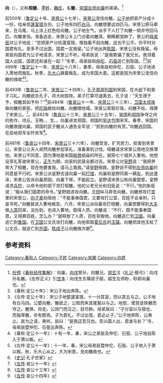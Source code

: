 {{Infobox 先秦人物
|名称= 向魋
|图像=
|图说=
|姓=[[子姓|子]]
|氏=[[向氏|向]]
|名=魋
|字=
|别名=桓魋
|别字=
|谥号=
|时代=春秋时期
|国家=宋国
|身份=司马
|出生=
|逝世=
|在位=
|父=向超
|母=
|正妻=
|妾=
|子女=
|太子=
}}
'''向{{Ruby|魋|-{zh-tw:ㄊㄨㄟˊ;zh-cn:tuí;zh-hk:teoi4}-}}'''（{{bd|？||？||catIdx=X向}}），又称'''桓魋'''，[[子姓|'''子'''姓]]，[[向氏|'''向'''氏]]，名'''魋'''，[[宋国|宋国]][[左师|左师]][[向巢|向巢]]的弟弟。<ref>[[杜预|杜预]]《[[春秋经传集解|春秋经传集解]]》：向巢，[[向戌|向戌]]曾孙，向魋兄。[[郑玄|郑玄]]注《[[礼记|礼记]]·檀弓》：向戌孙名魋。《左传正义》引[[世本|世本]]：向戌生东隣叔子超，超生左师眇，眇即向巢也。</ref>

前500年（[[鲁定公|鲁定公]]十年、[[宋景公|宋景公]]十七年），[[宋景公|宋景公]]宠信向魋。[[公子地|公子地]]把家产分成十一份，给亲信[[蘧富猎|蘧富猎]]五份。公子地有四匹[[白马|白马]]，向魋想要这四匹马。宋景公把马牵来，在马尾、马{{Ruby|鬣|-{zh-tw:ㄌㄧㄝˋ;zh-cn:liè;zh-hk:lip6}-}}上涂上红色给向魋。公子地生气，派手下人打了向魋一顿并夺回马匹。向魋害怕，准备逃走，宋景公关上门对着向魋哭，眼睛都哭肿了。景公的[[母弟辰|母弟辰]]对公子地说：“您把家产分给蘧富猎，惟独看不起向魋，这也不公平。你平时对国君有礼，至多不过出国，国君一定挽留。”公子地出奔[[陈国|陈国]]，宋景公没有挽留。母弟辰向国君为公子地请求，宋景公不听。母弟辰说：“是我欺骗了我兄长。我领着国人出国，国君还和谁在一起？”冬季，母弟辰和[[仲佗|仲佗]]、[[石彄|石彄]]逃亡到陈国。<ref>《春秋·定公十年》：宋公子地出奔陈。</ref><ref>《左传·定公十年》：宋公子地嬖蘧富猎，十一分其室，而以其五与之。公子地有白马四。公嬖向魋，魋欲之，公取而朱其尾鬛以与之。地怒，使其徒抶魋而夺之。魋惧，将走。公闭门而泣之，目尽肿。母弟辰曰：“子分室以与猎也，而独卑魋，亦有颇焉。子为君礼，不过出竟，君必止子。”公子地奔陈，公弗止。辰为之请，弗听。辰曰：“是我迋吾兄也。吾以国人出，君谁与处？”冬，母弟辰暨仲佗、石彄出奔陈。</ref>前499年（[[鲁定公|鲁定公]]十一年、[[宋景公|宋景公]]十八年），春季，母弟辰和仲佗、石彄、公子地进入萧地而叛乱。秋季，[[乐大心|乐大心]]跟着叛乱，成为宋国大患。这都是因为宋景公宠信向魋的缘故<ref>《春秋·定公十一年》：十有一年，春，宋公之弟辰及仲佗、石彄、公子地自陈入于萧以叛。</ref><ref>《左传·定公十一年》：十一年，春，宋公母弟辰暨仲佗、石彄、公子地入于萧以叛。秋，乐大心从之，大为宋患，宠向魋故也。</ref>。

前493年（[[鲁哀公|鲁哀公]]二年、[[宋景公|宋景公]]二十四年），[[孔子|孔子]][[周游列国|周游列国]]到宋国，在大[[树|树]]下和弟子习礼。向魋欲杀孔子，将大树拔除。弟子打算尽速离去，孔子说：“天生德于予，桓魋其如予何？”<ref>《[[史记|史记]]·孔子世家》</ref>前484年（[[鲁哀公|鲁哀公]]十一年、[[宋景公|宋景公]]三十三年），[[卫国|卫国]][[太叔疾|太叔疾]]做向魋的家臣，把[[珍珠|珍珠]]献给向魋，向魋赠他城{{Ruby|鉏|-{zh-tw:ㄔㄨˊ;zh-cn:chú;zh-hk:ceoi4}-}}。宋景公索取珍珠，向魋不给，得罪了宋景公。<ref>《[[左传|左传]]·哀公十一年》</ref>。前482年（[[鲁哀公|鲁哀公]]十三年、[[宋景公|宋景公]]三十五年），[[宋国|宋国]]和[[郑国|郑国]]争夺之间的弥作、顷丘、玉畅、{{Ruby|嵒|-{zh-tw:ㄧㄢˊ;zh-cn:yán;zh-hk:ngaam4}-}}、戈、{{Ruby|钖|-{zh-tw:ㄧㄤˊ;zh-cn:yáng;zh-hk:joeng4}-}}。向巢进攻郑国，郑国的[[罕达|罕达]]包围宋军。春季，宋国的向魋救援向巢。郑国的武子魋派人通告全军说：“抓到向魋的有赏。”向魋逃回国。在嵒地郑军全歼宋军<ref>《[[左传|左传]]·哀公十三年》</ref>。

前481年（[[鲁哀公|鲁哀公]]十四年、[[宋景公|宋景公]]三十六年），向魋受宠，扩充势力，损害到宋景公。宋景公让夫人突然向魋参加享礼，准备乘机讨伐。桓魋请求宋景公用{{Ruby|鞌|-{zh-tw:ㄢ;zh-cn:ān;zh-hk:on1}-}}地交换薄地。宋景公不同意，因为薄地是宋国[[殷商|殷商]]祖庙的所在。就把七个城并入鞌地。他想设享礼答谢宋景公，[[正午|正午]]为期，向家的武装全都过去。宋景公对[[皇野|皇野]]说：“我把养育大了桓魋，现在他要害我，请马上救我。”请[[皇野|皇野]]相救。皇野说不得到[[左师|左师]][[向巢|向巢]]的同意是不行的。宋景公派皇野去请向巢一起[[打猎|打猎]]，向巢和皇野同乘一辆[[车|车]]，到达逢泽，宋景公告诉向巢原因，向巢下拜，不能起立。皇野请宋景公和向巢盟誓。皇野请求[[兵符|兵符]]，以命令他的部下攻打桓魋。他的父老兄长和旧臣说：“不行。”他的新臣说：“服从我们国君的命令。”皇野就进攻向魋。[[向颀|子颀]]纵马奔告向魋。向魋想攻打[[宫|宫]]里的宋景公，[[向子車|向子車]]劝阻他：“不能事奉国君，又要攻打公室，百姓不会亲附，只是寻死。”向魋就进入曹地叛变。六月，宋景公派向巢攻打桓魋，向巢想要得到[[大夫|大夫]]做[[人质|人质]]回来，没办到，也进入曹地，取得人质。向魋说：“不行，既不能事奉国君，又得罪百姓，怎么办？”就释放了人质，百姓背叛他。向魋逃亡到[[卫国|卫国]]。向巢逃亡到[[鲁国|鲁国]]。在[[卫国|卫国]]公文氏攻打向魋，向他索取[[夏后氏|夏后氏]]的[[夏后氏之璜|玉璜]]。向魋把其他玉给了公文氏，就逃亡到[[齐国|齐国]]，[[陈成子|陈成子]]让向魋做次卿<ref>《[[左传|左传]]·哀公十四年》</ref>。

== 参考资料 ==
<references/>
[[Category:春秋人|Category:春秋人]]
[[Category:子姓|Category:子姓]]
[[Category:宋卿|Category:宋卿]]
[[Category:向姓|Category:向姓]]